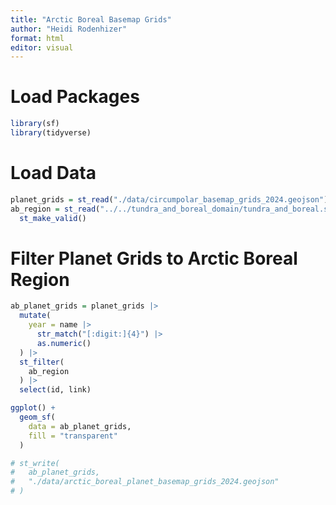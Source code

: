 ```yaml
---
title: "Arctic Boreal Basemap Grids"
author: "Heidi Rodenhizer"
format: html
editor: visual
---
```


# Load Packages

```r
library(sf)
library(tidyverse)
```

# Load Data

```r
planet_grids = st_read("./data/circumpolar_basemap_grids_2024.geojson")
ab_region = st_read("../../tundra_and_boreal_domain/tundra_and_boreal.shp") |>
  st_make_valid()
```

# Filter Planet Grids to Arctic Boreal Region

```r
ab_planet_grids = planet_grids |>
  mutate(
    year = name |>
      str_match("[:digit:]{4}") |>
      as.numeric()
  ) |>
  st_filter(
    ab_region
  ) |>
  select(id, link)
```

```r
ggplot() +
  geom_sf(
    data = ab_planet_grids,
    fill = "transparent"
  )
```

```r
# st_write(
#   ab_planet_grids,
#   "./data/arctic_boreal_planet_basemap_grids_2024.geojson"
# )
```

